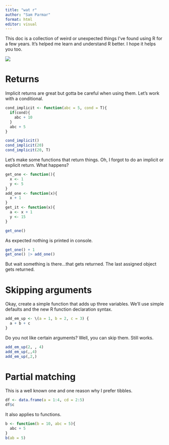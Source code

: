 ```yaml
---
title: "wat r"
author: "Sam Parmar"
format: html
editor: visual
---
```


This doc is a collection of weird or unexpected things I've found using R for a few years. It's helped me learn and understand R better. I hope it helps you too.

![](https://media2.giphy.com/media/cNZmQ1qfjIZa4Xr3VE/giphy.webp?cid=ecf05e47t4migni317q4zcsb1eho8d4235kf9bmizpcmyd6c&ep=v1_gifs_search&rid=giphy.webp&ct=g)

# Returns

Implicit returns are great but gotta be careful when using them. Let's work with a conditional.

```r
cond_implicit <- function(abc = 5, cond = T){
  if(cond){
    abc + 10
  }
  abc + 5
}
```

```r
cond_implicit()
cond_implicit(20)
cond_implicit(20, T)
```

Let's make some functions that return things. Oh, I forgot to do an implicit or explicit return. What happens?

```r
get_one <- function(){
  x <- 1 
  y <- 5
}
add_one <- function(x){
  x + 1
}
get_it <- function(x){
  a <- x + 1
  y <- 15
}
```

```r
get_one()
```

As expected nothing is printed in console.

```r
get_one() + 1
get_one() |> add_one()
```

But wait something is there...that gets returned. The last assigned object gets returned. 

# Skipping arguments

Okay, create a simple function that adds up three variables. We'll use simple defaults and the new R function declaration syntax. 

```r
add_em_up <- \(a = 1, b = 2, c = 3) {
  a + b + c
}  
```

Do you not like certain arguments? Well, you can skip them. Still works.

```r
add_em_up(2, , 4)
add_em_up(,,4)
add_em_up(,2,)
```

# Partial matching

This is a well known one and one reason why I prefer tibbles. 

```r
df <- data.frame(a = 1:4, cd = 2:5)
df$c
```

It also applies to functions.

```r
b <- function(b = 10, abc = 5){
  abc + 5
}
b(ab = 5)
```
